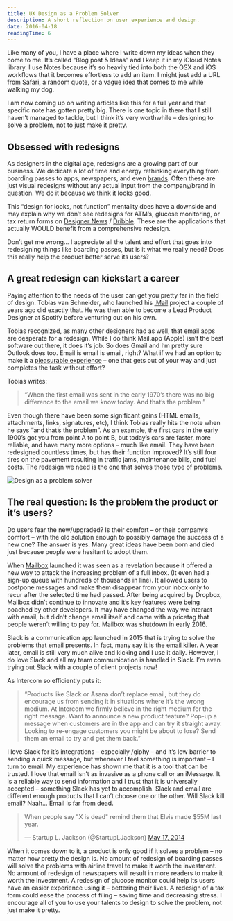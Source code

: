 ```yaml
---
title: UX Design as a Problem Solver
description: A short reflection on user experience and design.
date: 2016-04-18
readingTime: 6
---
```


Like many of you, I have a place where I write down my ideas when they come to me. It’s called “Blog post & Ideas” and I keep it in my iCloud Notes library. I use Notes because it’s so heavily tied into both the OSX and iOS workflows that it becomes effortless to add an item. I might just add a URL from Safari, a random quote, or a vague idea that comes to me while walking my dog.

I am now coming up on writing articles like this for a full year and that specific note has gotten pretty big. There is one topic in there that I still haven’t managed to tackle, but I think it’s very worthwhile &#8211; designing to solve a problem, not to just make it pretty.

## Obsessed with redesigns

As designers in the digital age, redesigns are a growing part of our business. We dedicate a lot of time and energy rethinking everything from boarding passes to apps, newspapers, and even <a href="http://www.minimallyminimal.com/blog/2012/7/3/the-next-microsoft.html" target="_blank">brands</a>. Often these are just visual redesigns without any actual input from the company/brand in question. We do it because we think it looks good.

This “design for looks, not function” mentality does have a downside and may explain why we don’t see redesigns for ATM’s, glucose monitoring, or tax return forms on <a href="http://www.designernews.com" target="_blank">Designer News</a> / <a href="https://dribbble.com/shots" target="_blank">Dribble</a>. These are the applications that actually WOULD benefit from a comprehensive redesign.

Don’t get me wrong&#8230; I appreciate all the talent and effort that goes into redesigning things like boarding passes, but is it what we really need? Does this really help the product better serve its users?

## A great redesign can kickstart a career

Paying attention to the needs of the user can get you pretty far in the field of design. Tobias van Schneider, who launched his <a href="http://www.vanschneider.com/work/dotmailapp/" target="_blank">.Mail</a> project a couple of years ago did exactly that. He was then able to become a Lead Product Designer at Spotify before venturing out on his own.

Tobias recognized, as many other designers had as well, that email apps are desperate for a redesign. While I do think Mail.app (Apple) isn’t the best software out there, it does it’s job. So does Gmail and I’m pretty sure Outlook does too. Email is email is email, right? What if we had an option to make it a <a href="/the-extra-effort-for-great-ux/" target="_blank">pleasurable experience</a> &#8211; one that gets out of your way and just completes the task without effort?

Tobias writes:
> “When the first email was sent in the early 1970’s there was no big difference to the email we know today. And that’s the problem.”

Even though there have been some significant gains (HTML emails, attachments, links, signatures, etc), I think Tobias really hits the note when he says “and that’s the problem”. As an example, the first cars in the early 1900’s got you from point A to point B, but today’s cars are faster, more reliable, and have many more options &#8211; much like email. They have been redesigned countless times, but has their function improved? It’s still four tires on the pavement resulting in traffic jams, maintenance bills, and fuel costs. The redesign we need is the one that solves those type of problems.

![Design as a problem solver](giphy-1.gif)

## The real question: Is the problem the product or it’s users?

Do users fear the new/upgraded? Is their comfort &#8211; or their company’s comfort &#8211; with the old solution enough to possibly damage the success of a new one? The answer is yes. Many great ideas have been born and died just because people were hesitant to adopt them.

When <a href="http://www.mailboxapp.com" target="_blank">Mailbox</a> launched it was seen as a revelation because it offered a new way to attack the increasing problem of a full inbox. (It even had a sign-up queue with hundreds of thousands in line). It allowed users to postpone messages and make them disappear from your inbox only to recur after the selected time had passed. After being acquired by Dropbox, Mailbox didn’t continue to innovate and it’s key features were being poached by other developers. It may have changed the way we interact with email, but didn’t change email itself and came with a pricetag that people weren’t willing to pay for. Mailbox was shutdown in early 2016.

Slack is a communication app launched in 2015 that is trying to solve the problems that email presents. In fact, many say it is the <a href="http://www.theverge.com/2014/8/12/5991005/slack-is-killing-email-yes-really" target="_blank">email killer</a>. A year later, email is still very much alive and kicking and I use it daily. However, I do love Slack and all my team communication is handled in Slack. I’m even trying out Slack with a couple of client projects now!

As Intercom so efficiently puts it:

> “Products like Slack or Asana don’t replace email, but they do encourage us from sending it in situations where it’s the wrong medium. At Intercom we firmly believe in the right medium for the right message. Want to announce a new product feature? Pop-up a message when customers are in the app and can try it straight away. Looking to re-engage customers you might be about to lose? Send them an email to try and get them back.”

I love Slack for it’s integrations &#8211; especially /giphy &#8211; and it’s low barrier to sending a quick message, but whenever I feel something is important &#8211; I turn to email. My experience has shown me that it is a tool that can be trusted. I love that email isn’t as invasive as a phone call or an iMessage. It is a reliable way to send information and I trust that it is universally accepted &#8211; something Slack has yet to accomplish. Slack and email are different enough products that I can’t choose one or the other. Will Slack kill email? Naah… Email is far from dead.

<blockquote class="twitter-tweet" data-width="500">
  <p lang="en" dir="ltr">
    When people say "X is dead" remind them that Elvis made $55M last year.
  </p>

  <p>
    &mdash; Startup L. Jackson (@StartupLJackson) <a href="https://twitter.com/StartupLJackson/status/467768234138013696">May 17, 2014</a>
  </p>
</blockquote>



When it comes down to it, a product is only good if it solves a problem &#8211; no matter how pretty the design is. No amount of redesign of boarding passes will solve the problems with airline travel to make it worth the investment. No amount of redesign of newspapers will result in more readers to make it worth the investment. A redesign of glucose monitor could help its users have an easier experience using it &#8211; bettering their lives. A redesign of a tax form could ease the process of filing &#8211; saving time and decreasing stress. I encourage all of you to use your talents to design to solve the problem, not just make it pretty.